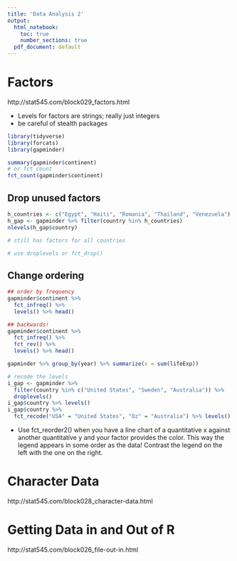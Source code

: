 ```yaml
---
title: 'Data Analysis 2'
output:
  html_notebook:
    toc: true
    number_sections: true
  pdf_document: default
---
```



# Factors
http://stat545.com/block029_factors.html

* Levels for factors are strings; really just integers
* be careful of stealth packages

```r
library(tidyverse)
library(forcats)
library(gapminder)

summary(gapminder$continent)
# or fct_count
fct_count(gapminder$continent)


```

## Drop unused factors

```r
h_countries <- c("Egypt", "Haiti", "Romania", "Thailand", "Venezuela")
h_gap <- gapminder %>% filter(country %in% h_countries)
nlevels(h_gap$country)

# still has factors for all countries

# use droplevels or fct_drop()

```


## Change ordering

```r
## order by frequency
gapminder$continent %>% 
  fct_infreq() %>%
  levels() %>% head()

## backwards!
gapminder$continent %>% 
  fct_infreq() %>%
  fct_rev() %>% 
  levels() %>% head()

gapminder %>% group_by(year) %>% summarize(x = sum(lifeExp))

# recode the levels
i_gap <- gapminder %>% 
  filter(country %in% c("United States", "Sweden", "Australia")) %>% 
  droplevels()
i_gap$country %>% levels()
i_gap$country %>%
  fct_recode("USA" = "United States", "Oz" = "Australia") %>% levels()

```

* Use fct_reorder2() when you have a line chart of a quantitative x against another quantitative y and your factor provides the color. This way the legend appears in some order as the data! Contrast the legend on the left with the one on the right.

# Character Data
http://stat545.com/block028_character-data.html

# Getting Data in and Out of R
http://stat545.com/block026_file-out-in.html



